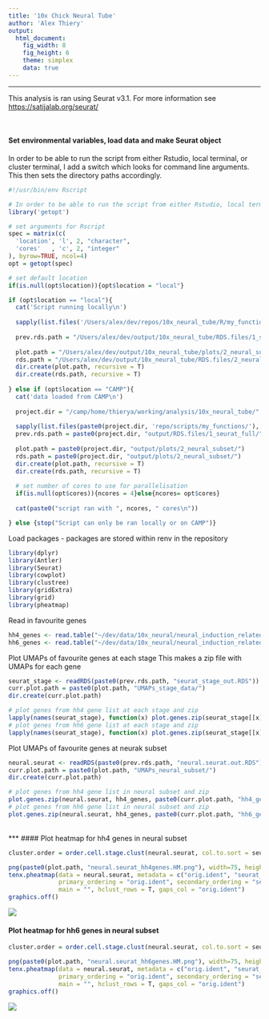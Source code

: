 ```yaml
---
title: '10x Chick Neural Tube'
author: 'Alex Thiery'
output:
  html_document:
    fig_width: 8
    fig_height: 6
    theme: simplex
    data: true
---
```

***
This analysis is ran using Seurat v3.1. For more information see <https://satijalab.org/seurat/>

<br />

#### Set environmental variables, load data and make Seurat object

In order to be able to run the script from either Rstudio, local terminal, or cluster terminal, I add a switch which looks for command line arguments. This then sets the directory paths accordingly.


```r
#!/usr/bin/env Rscript

# In order to be able to run the script from either Rstudio, local terminal, or cluster terminal, I add a switch which looks for command line arguments. This then sets the directory paths accordingly.
library('getopt')

# set arguments for Rscript
spec = matrix(c(
  'location', 'l', 2, "character",
  'cores'   , 'c', 2, "integer"
), byrow=TRUE, ncol=4)
opt = getopt(spec)

# set default location
if(is.null(opt$location)){opt$location = "local"}

if (opt$location == "local"){
  cat('Script running locally\n')
  
  sapply(list.files('/Users/alex/dev/repos/10x_neural_tube/R/my_functions/', full.names = T), source)
  
  prev.rds.path = "/Users/alex/dev/output/10x_neural_tube/RDS.files/1_seurat_full/"
  
  plot.path = "/Users/alex/dev/output/10x_neural_tube/plots/2_neural_subset/"
  rds.path = "/Users/alex/dev/output/10x_neural_tube/RDS.files/2_neural_subset/"
  dir.create(plot.path, recursive = T)
  dir.create(rds.path, recursive = T)
  
} else if (opt$location == "CAMP"){
  cat('data loaded from CAMP\n')
    
  project.dir = "/camp/home/thierya/working/analysis/10x_neural_tube/"
  
  sapply(list.files(paste0(project.dir, 'repo/scripts/my_functions/'), full.names = T), source)
  prev.rds.path = paste0(project.dir, "output/RDS.files/1_seurat_full/")
  
  plot.path = paste0(project.dir, "output/plots/2_neural_subset/")
  rds.path = paste0(project.dir, "output/plots/2_neural_subset/")
  dir.create(plot.path, recursive = T)
  dir.create(rds.path, recursive = T)
  
  # set number of cores to use for parallelisation
  if(is.null(opt$cores)){ncores = 4}else{ncores= opt$cores}
  
  cat(paste0("script ran with ", ncores, " cores\n"))

} else {stop("Script can only be ran locally or on CAMP")}
```

Load packages - packages are stored within renv in the repository
```r
library(dplyr)
library(Antler)
library(Seurat)
library(cowplot)
library(clustree)
library(gridExtra)
library(grid)
library(pheatmap)
```

Read in favourite genes
```r
hh4_genes <- read.table("~/dev/data/10x_neural/neural_induction_related_genes_HH4.txt", stringsAsFactors = F)[,1]
hh6_genes <- read.table("~/dev/data/10x_neural/neural_induction_related_genes_HH6.txt", stringsAsFactors = F)[,1]
```

Plot UMAPs of favourite genes at each stage
This makes a zip file with UMAPs for each gene
```r
seurat_stage <- readRDS(paste0(prev.rds.path, "seurat_stage_out.RDS"))
curr.plot.path = paste0(plot.path, "UMAPs_stage_data/")
dir.create(curr.plot.path)

# plot genes from hh4 gene list at each stage and zip
lapply(names(seurat_stage), function(x) plot.genes.zip(seurat_stage[[x]], hh4_genes, paste0(curr.plot.path, "hh4_genes_UMAPs/", x, "/")))
# plot genes from hh6 gene list at each stage and zip
lapply(names(seurat_stage), function(x) plot.genes.zip(seurat_stage[[x]], hh6_genes, paste0(curr.plot.path, "hh6_genes_UMAPs/", x, "/")))
```

Plot UMAPs of favourite genes at neurak subset
```r
neural.seurat <- readRDS(paste0(prev.rds.path, "neural.seurat.out.RDS"))
curr.plot.path = paste0(plot.path, "UMAPs_neural_subset/")
dir.create(curr.plot.path)

# plot genes from hh4 gene list in neural subset and zip
plot.genes.zip(neural.seurat, hh4_genes, paste0(curr.plot.path, "hh4_genes_UMAPs/"))
# plot genes from hh6 gene list in neural subset and zip
plot.genes.zip(neural.seurat, hh4_genes, paste0(curr.plot.path, "hh6_genes_UMAPs/"))
```

<br />
***
#### Plot heatmap for hh4 genes in neural subset
```r
cluster.order = order.cell.stage.clust(neural.seurat, col.to.sort = seurat_clusters, sort.by = orig.ident)

png(paste0(plot.path, "neural.seurat_hh4genes.HM.png"), width=75, height=100, units = "cm", res = 200)
tenx.pheatmap(data = neural.seurat, metadata = c("orig.ident", "seurat_clusters"), selected_genes = hh4_genes[hh4_genes %in% rownames(neural.seurat)],
              primary_ordering = "orig.ident", secondary_ordering = "seurat_clusters",
              main = "", hclust_rows = T, gaps_col = "orig.ident")
graphics.off()
```

![](/Users/alex/dev/output/10x_neural_tube/plots/2_neural_subset/neural.seurat_hh4genes.HM.png)

#### Plot heatmap for hh6 genes in neural subset
```r
cluster.order = order.cell.stage.clust(neural.seurat, col.to.sort = seurat_clusters, sort.by = orig.ident)

png(paste0(plot.path, "neural.seurat_hh6genes.HM.png"), width=75, height=100, units = "cm", res = 200)
tenx.pheatmap(data = neural.seurat, metadata = c("orig.ident", "seurat_clusters"), selected_genes = hh6_genes[hh6_genes %in% rownames(neural.seurat)],
              primary_ordering = "orig.ident", secondary_ordering = "seurat_clusters",
              main = "", hclust_rows = T, gaps_col = "orig.ident")
graphics.off()
```

![](/Users/alex/dev/output/10x_neural_tube/plots/2_neural_subset/neural.seurat_hh6genes.HM.png)